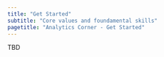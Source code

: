 ```yaml
---
title: "Get Started"
subtitle: "Core values and foundamental skills"
pagetitle: "Analytics Corner - Get Started"
---
```



TBD